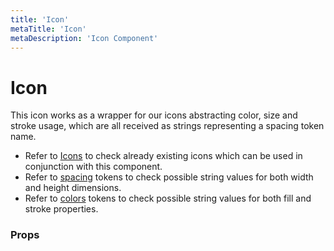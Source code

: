 ```yaml
---
title: 'Icon'
metaTitle: 'Icon'
metaDescription: 'Icon Component'
---
```





# Icon

This icon works as a wrapper for our icons abstracting color, size and stroke usage, which are all received as strings
representing a spacing token name.

* Refer to [Icons](icons) to check already existing icons which can be used in conjunction with this component.
* Refer to [spacing](../guidelines/tokens/spacing) tokens to check possible string values for both width and height dimensions.
* Refer to [colors](../guidelines/tokens/colors) tokens to check possible string values for both fill and stroke properties.

<TabbedView>
  <Tab title="Web">
    <IconWeb />
  </Tab>

  <Tab title="Native">
    <IconNative />
  </Tab>
</TabbedView>

### Props

<PropsTable component="Icon" />
